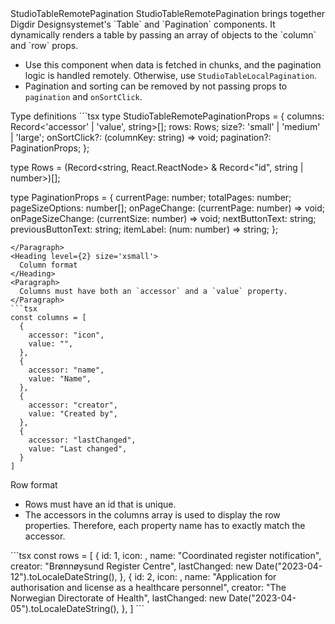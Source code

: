 
<Meta of={StudioTableRemotePaginationStories} />

<Heading level={1} size='small'>
  StudioTableRemotePagination
</Heading>
<Paragraph>
  StudioTableRemotePagination brings together Digdir Designsystemet's `Table` and `Pagination` components.
  It dynamically renders a table by passing an array of objects to the `column` and `row` props.

  * Use this component when  data is fetched in chunks, and the pagination logic is handled remotely. Otherwise, use `StudioTableLocalPagination`.
  * Pagination and sorting can be removed by not passing props to `pagination` and `onSortClick`.
</Paragraph>

<Canvas of={StudioTableRemotePaginationStories.Preview} />

<Heading level={2} size='xsmall'>
  Type definitions
</Heading>
<Paragraph>
```tsx
type StudioTableRemotePaginationProps = {
  columns: Record<'accessor' | 'value', string>[];
  rows: Rows;
  size?: 'small' | 'medium' | 'large';
  onSortClick?: (columnKey: string) => void;
  pagination?: PaginationProps;
};

type Rows = (Record<string, React.ReactNode> & Record<"id", string | number>)[];

type PaginationProps = {
  currentPage: number;
  totalPages: number;
  pageSizeOptions: number[];
  onPageChange: (currentPage: number) => void;
  onPageSizeChange: (currentSize: number) => void;
  nextButtonText: string;
  previousButtonText: string;
  itemLabel: (num: number) => string;
};
```
</Paragraph>
<Heading level={2} size='xsmall'>
  Column format
</Heading>
<Paragraph>
  Columns must have both an `accessor` and a `value` property.
</Paragraph>
```tsx
const columns = [
  {
    accessor: "icon",
    value: "",
  },
  {
    accessor: "name",
    value: "Name",
  },
  {
    accessor: "creator",
    value: "Created by",
  },
  {
    accessor: "lastChanged",
    value: "Last changed",
  }
]
```
<Heading level={2} size='xsmall'>Row format</Heading>
<Paragraph>
  * Rows must have an id that is unique.
  * The accessors in the columns array is used to display the row properties. Therefore, each property name has to exactly match the accessor.
</Paragraph>
```tsx
const rows = [
  {
    id: 1,
    icon: <StarFillIcon/>,
    name: "Coordinated register notification",
    creator: "Brønnøysund Register Centre",
    lastChanged: new Date("2023-04-12").toLocaleDateString(),
  },
  {
    id: 2,
    icon: <StarFillIcon/>,
    name: "Application for authorisation and license as a healthcare personnel",
    creator: "The Norwegian Directorate of Health",
    lastChanged: new Date("2023-04-05").toLocaleDateString(),
  },
 ]
```
